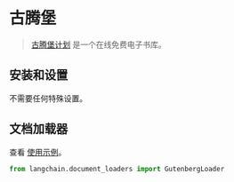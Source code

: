 # 古腾堡

> [古腾堡计划](https://www.gutenberg.org/about/) 是一个在线免费电子书库。

## 安装和设置

不需要任何特殊设置。

## 文档加载器

查看 [使用示例](/docs/modules/data_connection/document_loaders/integrations/gutenberg.html)。

```python
from langchain.document_loaders import GutenbergLoader
```
